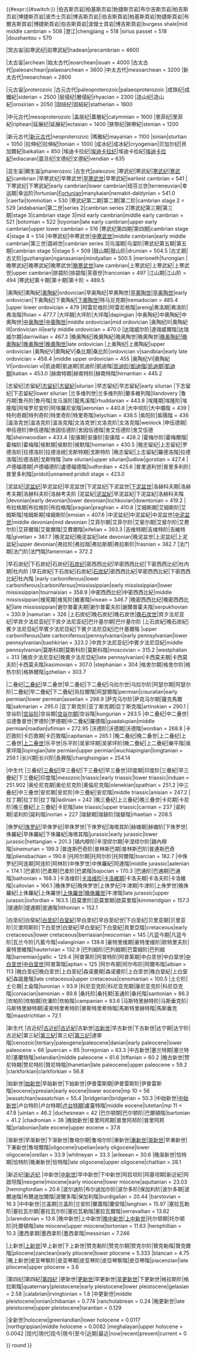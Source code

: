 <includeonly>{{#expr:{{#switch:{{lc:{{{1|{{PAGENAME}}}}}}}
<!-- 发生巨大变化的著名地质时期也可包括在内，例如伯吉斯页岩-->
|伯吉斯页岩|柏基斯页岩|勃捷斯页岩|布尔吉斯页岩|柏吉斯页岩|博捷斯页岩|波杰士页岩|博吉斯页岩||伯吉斯頁岩|柏基斯頁岩|勃捷斯頁岩|布爾吉斯頁岩|博捷斯頁岩|伯吉斯頁岩|波傑士頁岩|博吉斯頁岩|burgess shale|mid middle cambrian = 508
|澄江|chengjiang = 518
|sirius passet = 518
|doushantou = 570

|冥古宙|前寒武纪|前寒武紀|hadean|precambrian = 4600

|太古宙|archean
|始太古代|eoarchean|isuan = 4000
|古太古代|paleoarchean|palaeoarchean = 3600
|中太古代|mesoarchean = 3200
|新太古代|neoarchean = 2800

|元古宙|proterozoic
|古元古代|paleoproterozoic|palaeoproterozoic
|成铁纪|成鐵紀|siderian = 2500
|层侵纪|層侵紀|rhyacian = 2300
|造山纪|造山紀|orosirian = 2050
|固结纪|固結紀|statherian = 1800

|中元古代|mesoproterozoic
|盖层纪|蓋層紀|calymmian = 1600
|里菲纪|里菲紀|riphean|延展纪|延展紀|ectasian = 1400
|狭带纪|狹帶紀|stenian = 1200

|新元古代|[[新元古代]]|neoproterozoic
|瑪雅紀|mayanian = 1100
|sinian|sturtian = 1050
|拉伸纪|拉伸紀|tonian = 1000
|成冰纪|成冰紀|cryogenian|贝加尔纪|貝加爾紀|baikalian = 850 
|埃迪卡拉纪|[[埃迪卡拉纪]]|埃迪卡拉紀|[[埃迪卡拉紀]]|ediacaran|震旦纪|文德纪|文德紀|vendian = 635

|显生宙|顯生宙|phanerozoic
|古生代|paleozoic
|寒武纪|寒武紀|[[寒武纪]]|[[寒武紀]]|cambrian
|早寒武纪|早寒武世|[[早寒武世]]|早寒武紀|earliest cambrian = 541
|下寒武纪|下寒武紀|early cambrian|lower cambrian|纽芬兰世|terreneuvian|幸运期|幸运阶|fortunian|[[Fortunian]]|manykaian|nemakit-daldynian = 541.0
|caerfai|tommotian = 530
|寒武纪第二期|第二期|第二阶|cambrian stage 2 = 529
|atdabanian|第二世|series 2|cambrian series 2|寒武纪第三期|第三期|stage 3|cambrian stage 3|mid early cambrian|middle early cambrian = 521
|botomian = 522
|toyonian|late early cambrian|upper early cambrian|upper lower cambrian = 516
|寒武纪第四期|第四期|cambrian stage 4|stage 4 = 514
|中寒武纪|中寒武世|[[中寒武世]]|middle cambrian|early middle cambrian|第三世|苗岭世|cambrian series 3|乌溜期|乌溜阶|寒武纪第五期|第五期|cambrian stage 5|stage 5 = 509
|鼓山期|鼓山阶|drumian = 504.5
|古丈期|古丈阶|guzhangian|nganasanian|mindyallan = 500.5
|merioneth|furongian
|晚寒武纪|晚寒武紀|晚寒武世|[[晚寒武世]]|late cambrian|上寒武纪|上寒武紀|上寒武世|upper cambrian|排碧阶|排碧階|芙蓉世|franconian = 497
|江山期|江山阶 = 494
|寒武纪第十期|第十期|第十阶 = 489.5

|奥陶纪|奧陶紀|[[奧陶紀]]|ordovician|早奥陶纪|早奧陶世|[[早奧陶世]]|[[早奥陶世]]|early ordovician|下奥陶纪|下奧陶紀|[[下奧陶世]]|特马豆克期|tremadocian = 485.4
|upper lower ordovician = 479
|阿雷尼格阶|阿雷尼格階|arenig|弗洛期|弗洛阶|弗洛階|floian = 477.7
|大坪期|大坪阶|大坪階|dapingian
|中奥陶纪|中奧陶紀|中奧陶世|[[中奥陶世]]|[[中奧陶世]]|middle ordovician|mid ordovician
|奥陶纪III|奧陶紀III|ordovician iii|early middle ordovician = 470.0
|达瑞威尔阶|達瑞威爾階|达瑞威尔期|darriwilian = 467.3
|晚奥陶纪|晚奧陶紀|晚奥陶世|晚奧陶世|[[晚奥陶纪]]|[[晚奧陶紀]]|[[晚奥陶世]]|[[晚奧陶世]]|late ordovician
|上奥陶纪|上奧陶紀|upper ordovician
|奥陶纪V|奧陶紀V|桑比期|桑比阶|ordovician v|sandbian|early late ordovician = 458.4
|middle upper ordovician = 455
|奥陶纪VI|奧陶紀VI|ordovician vi|凯迪期|凱迪期|凯迪阶|凱迪階|[[凯迪阶]]|[[凱迪階]]|[[凯迪期]]|[[凱迪期]]|katian = 453.0
|赫南特期|赫南特阶|赫南特階|hirnantian = 445.2

|志留纪|志留紀|[[志留纪]]|[[志留紀]]|silurian
|早志留纪|早志留紀|early silurian
|下志留纪|下志留紀|lower silurian
|兰多维列世|兰多维列阶|蘭多維列階|llandovery
|鲁丹期|鲁丹阶|魯丹階|龙马溪阶|龍馬溪階|rhuddanian = 443.8
|埃隆期|埃隆阶|埃隆階|阿埃罗尼安阶|阿埃羅尼安階|aeronian = 440.8
|大中坝阶|大中壩階 = 439
|特列奇期|特列奇阶|特里奇阶|特里奇階|telychian = 438.5
|紫阳阶|紫陽階 = 436
|温洛克世|温洛克阶|溫洛克階|文洛克世|文洛克阶|文洛克階|wenlock
|申伍德期|申伍德阶|申伍德階|舍因伍德阶|舍因伍德階|舍艾伍德阶|舍艾伍德階|sheinwoodian = 433.4
|安康期|安康阶|安康階 = 428.2
|霍梅尔阶|霍梅爾階|霍梅阶|霍梅階|侯默期|侯默阶|侯默階|homerian = 430.5
|晚志留纪|上志留纪|罗德洛阶|拉德洛阶|拉德洛统|戈斯特期|戈斯特阶
|晚志留紀|上志留紀|羅德洛階|拉德洛階|拉德洛統|戈斯特階
|late silurian|upper silurian|ludlow|gorstian = 427.4
|卢德福德期|卢德福德阶|盧德福德階|ludfordian = 425.6
|普里道利世|普里多利阶|普里多利階|pridoli|unnamed pridoli stage = 423.0

|泥盆纪|[[泥盆纪]]|早泥盆纪|早泥盆世|下泥盆纪|下泥盆世|[[下泥盆世]]|洛赫科夫期|洛赫考夫期|洛赫科夫阶|洛赫考夫阶
|泥盆紀|[[泥盆紀]]|早泥盆紀|下泥盆紀|洛赫科夫階
|devonian|early devonian|lower devonian|lochkovian|downtonian = 419.2
|布拉格期|布拉格阶|布拉格階|pragian|praghian = 410.8
|艾姆斯期|艾姆斯阶|艾姆斯階|埃姆斯期|埃姆斯阶|emsian = 407.6
|中泥盆纪|中泥盆紀|中泥盆世|[[中泥盆世]]|middle devonian|mid devonian
|艾菲尔期|艾菲尔阶|艾斐尔期|艾斐尔阶|艾费尔阶|艾菲爾階|艾斐爾階|艾費爾階|eifelian = 393.3
|吉维特期|吉维特阶|吉維特階|givetian = 387.7
|晚泥盆纪|晚泥盆紀|late devonian|晚泥盆世|上泥盆纪|上泥盆紀|upper devonian|弗拉阶|弗拉階|弗拉斯期|弗拉斯阶|frasnian = 382.7
|法门期|法门阶|法門階|famennian = 372.2

|早石炭纪|下石炭纪|石炭纪|[[石炭纪]]|密西西比纪|早密西西比纪|下密西西比纪|杜内期|杜内阶
|早石炭紀|下石炭紀|石炭紀|[[石炭紀]]|密西西比紀|早密西西比紀|下密西西比紀|杜內階
|early carboniferous|lower carboniferous|carboniferous|mississippian|early mississippian|lower mississippian|tournaisian = 358.9
|中密西西比纪|中密西西比紀|middle mississippian|维宪期|维宪阶|維憲階|visean = 346.7
|晚密西西比纪|晚密西西比紀|late mississippian|谢尔普霍夫期|谢尔普霍夫阶|謝爾普霍夫階|serpukhovian = 330.9
|namurian = 326
|上石炭纪|晚石炭纪|晚石炭世|[[晚石炭世]]|宾夕法尼亚纪|早宾夕法尼亚纪|下宾夕法尼亚纪|巴什基尔期|巴什基尔阶
|上石炭紀|晚石炭紀|賓夕法尼亞紀|早賓夕法尼亞紀|下賓夕法尼亞紀|巴什基爾階
|upper carboniferous|late carboniferous|pennsylvanian|early pennsylvanian|lower pennsylvanian|bashkirian = 323.2
|中宾夕法尼亚纪|中賓夕法尼亞紀|middle pennsylvanian|莫斯科期|莫斯科阶|莫斯科階|moscovian = 315.2
|westphalian = 313
|晚宾夕法尼亚纪|晚賓夕法尼亞紀|late pennsylvanian|卡西莫夫期|卡西莫夫阶|卡西莫夫階|kasimovian = 307.0
|stephanian = 304
|格舍尔期|格舍尔阶|格热尔阶|格熱爾階|gzhelian = 303.7

|二叠纪|[[二叠纪]]|早二叠世|早二叠纪|下二叠纪|乌拉尔世|乌拉尔阶|阿瑟尔期|阿瑟尔阶|二疊紀|早二疊紀|下二疊紀|烏拉爾階|阿瑟爾階|permian|cisuralian|early permian|lower permian|asselian = 298.9
|萨克马尔阶|萨克马尔期|薩克馬爾階|sakmarian = 295.0
|亚丁斯克阶|亚丁斯克期|亞丁斯克階|artinskian = 290.1
|空谷阶|[[空谷阶]]|空谷期|[[空谷尔期]]|空谷階|kungurian = 283.5
|中二叠纪|中二叠世|瓜德鲁普世|罗德阶|罗德期|中二疊紀|羅德階|guadalupian|middle permian|roadian|ufimian = 272.95
|沃德阶|沃德期|沃德階|wordian = 268.8
|卡匹敦阶|卡匹敦期|卡匹敦階|capitanian = 265.1
|晚二叠纪|晚二叠世|上二叠纪|上二叠世|[[上二叠世]]|乐平世|乐平阶|吴家坪期|吴家坪阶|晚二疊紀|上二疊紀|樂平階|吳家坪階|lopingian|late permian|upper permian|wuchiapingian|longtanian = 259.1
|长兴期|长兴阶|長興階|changhsingian = 254.14

|中生代
|三叠纪|[[三叠纪]]|早三叠纪|下三叠纪|早三叠世|印度期|印度阶|三疊紀|早三疊紀|下三疊紀|印度階|mesozoic|triassic|early triassic|lower triassic|induan = 251.902
|奥伦尼克期|奥伦尼克阶|奧倫尼克階|olenekian|spathian = 251.2
|中三叠纪|中三叠世|安尼期|安尼阶|中三疊紀|安尼階|middle triassic|anisian = 247.2
|拉丁期|拉丁阶|拉丁階|ladinian = 242
|晚三叠纪|上三叠纪|晚三叠世|卡尼期|卡尼阶|晚三疊紀|上三疊紀|卡尼階|late triassic|upper triassic|carnian = 237
|诺利期|诺利阶|諾利階|norian = 227
|瑞替期|瑞替阶|瑞替階|rhaetian = 208.5

|侏罗纪|[[侏罗纪]]|早侏罗纪|早侏罗世|下侏罗纪|海塔其阶|赫塘期|赫塘阶|下侏罗世|侏羅紀|早侏羅紀|下侏羅紀|海塔其階|jurassic|early jurassic|lower jurassic|hettangian = 201.3
|锡内穆阶|辛涅缪尔期|辛涅缪尔阶|錫內穆階|sinemurian = 199.3
|普连斯巴奇阶|普林斯巴期|普林斯巴阶|普連斯巴奇階|pliensbachian = 190.8
|托阿尔期|托阿尔阶|托阿爾階|toarcian = 182.7
|中侏罗纪|阿连期|阿连阶|阿林阶|中侏罗世|中侏羅紀|阿連階|middle jurassic|aalenian = 174.1
|巴裘阶|巴柔期|巴柔阶|巴裘階|bajocian = 170.3
|巴通阶|巴通期|巴通階|bathonian = 168.3
|卡洛维阶|[[卡洛维阶]]|[[卡洛維期]]|卡洛夫期|卡洛夫阶|卡洛維階|callovian = 166.1
|晚侏罗纪|晚侏罗世|上侏罗纪|牛津期|牛津阶|上侏罗世|晚侏羅紀|上侏羅紀|上侏羅世|[[上侏羅世]]|[[晚侏羅世]]|牛津階|late jurassic|upper jurassic|oxfordian = 163.5
|启莫里阶|启莫里期|啟莫里階|kimmeridgian = 157.3
|提通阶|提通期|提通階|tithonian = 152.1

|白垩纪|白堊紀|[[白垩纪]]|[[白堊紀]]|早白垩纪|早白垩纪世|下白垩纪|贝里亚期|贝里亚阶|贝里阿斯阶|下白垩世|白堊紀|早白堊紀|下白堊紀|貝里亞階|cretaceous|early cretaceous|lower cretaceous|berriasian|neocomian = 145
|凡蓝今期|凡蓝今阶|瓦兰今阶|凡藍今階|valanginian = 139.8
|豪特里维期|豪特里维阶|欧特里夫阶|豪特里維階|hauterivian = 132.9
|巴列姆阶|巴列姆期|巴雷姆阶|巴列姆階|barremian|gallic = 129.4
|阿普第阶|阿普特阶|阿普第期|中白垩世|中白堊世|[[中白垩世]]|[[中白堊世]]|阿普第階|aptian = 125
|阿尔布期|阿尔布阶|阿爾布階|albian = 113
|晚白垩纪|晚白垩世|上白垩纪|森诺曼期|森诺曼阶|上白垩世|晚白堊紀|上白堊紀|森諾曼階|late cretaceous|upper cretaceous|cenomanian = 100.5
|土仑阶|土仑期|土侖階|turonian = 93.9
|科尼亚克阶|科尼亚克期|康尼亚克阶|科尼亞克階|coniacian|senonian = 89.8
|桑托阶|桑托期|圣通阶|桑托階|santonian = 86.3
|坎帕阶|坎帕期|坎潘阶|坎帕階|campanian = 83.6
|马斯特里赫特阶|马斯垂克阶|马斯特里赫特期|麦斯特里希特阶|麥斯特里希特階|馬斯特里赫特階|馬斯垂克階|maastrichtian = 72.1

|新生代
|古近纪|[[古近纪]]|[[古近紀]]|古新世|[[古新世]]|早古新世|下古新世|达宁期|达宁阶|古近紀|第三紀|[[第三紀]]|第三纪|[[第三纪]]|達寧階|cenozoic|tertiary|paleogene|paleocene|danian|early paleocene|lower paleocene = 66
|puercan = 65
|torrejonian = 63.3
|中古新世|塞兰特期|塞兰特阶|塞蘭特階|selandian|middle paleocene = 61.6
|tiffanian = 60.2
|晚古新世|赞尼特期|赞尼特阶|贊尼特階|thanetian|late paleocene|upper paleocene = 59.2
|clarkforkian|clarkforkian = 56.8

|始新世|[[始新世]]|早始新世|下始新世|伊普雷斯期|伊普雷斯阶|伊普雷斯階|eocene|ypresian|early eocene|lower eocene|mp 10 = 56
|wasatchian|wasatchian = 55.4
|bridgerian|bridgerian = 50.3
|中始新世|[[中始新世]]|卢台特阶|卢台特期|[[卢台特期]]|盧臺特階|middle eocene|lutetian|mp 11 = 47.8
|uintan = 46.2
|duchesnean = 42
|巴尔顿期|巴尔顿阶|巴爾頓階|bartonian = 41.2      
|chadronian = 38
|晚始新世|普里阿邦期|普里阿邦阶|普里阿邦階|priabonian|late eocene|upper eocene = 37.8

|渐新世|早渐新世|下渐新世|鲁培尔期|鲁培尔阶|漸新世|[[漸新世]]|[[渐新世]]|早漸新世|下漸新世|魯培爾階|oligocene|rupelian|early oligocene|lower oligocene|orellan = 33.9
|whitneyan = 33.3
|arikeean = 30.6
|晚渐新世|恰特期|恰特阶|晚漸新世|恰特階|late oligocene|upper oligocene|chattian = 28.1

|新近纪|[[新近纪]]
|中新世|[[中新世]]|早中新世|下中新世|阿启坦阶|阿基坦期|新近紀|阿啟坦階|neogene|miocene|early miocene|lower miocene|aquitanian = 23.03
|hemingfordian = 20.6
|波尔迪阶|布尔迪加尔阶|波尔多阶|保加利阶|波尔多期|波爾迪階|布爾迪加爾階|波爾多階|保加利階|burdigalian = 20.44
|barstovian = 16.3
|中中新世|兰盖期|兰盖阶|兰安阶|蘭蓋階|蘭安階|langhian = 15.97
|塞拉瓦勒阶|塞拉瓦尔期|塞拉瓦尔阶|塞拉瓦勒階|塞拉瓦爾階|serravallian = 13.82
|clarendonian = 13.6
|晚中新世|上中新世|[[晚中新世]]|[[上中新世]]|托尔顿期|托尔顿阶|托爾頓階|late miocene|upper miocene|tortonian = 11.63
|hemphillian = 10.3
|墨西拿期|墨西拿阶|墨西拿階|messinian = 7.246

|上新世|[[上新世]]|早上新世|下上新世|赞克勒阶|赞克尔期|赞克尔阶|贊克勒階|贊克爾階|pliocene|zanclean|early pliocene|lower pliocene = 5.333
|blancan = 4.75
|晚上新世|皮亚琴察阶|皮亚琴期|皮亚琴阶|皮亞琴察階|皮亞琴階|piacenzian|late pliocene|upper pliocene = 3.6

|第四纪|第四紀|[[第四纪]]
|更新世|[[更新世]]|早更新世|[[早更新世]]|下更新世|格拉斯阶|格拉斯階|quaternary|pleistocene|early pleistocene|lower pleistocene|gelasian = 2.58
|calabrian|irvingtonian = 1.8
|中更新世|middle pleistocene|ionian|chibanian = 0.774
|rancholabrean = 0.24
|晚更新世|late pleistocene|upper pleistocene|tarantian = 0.129

|全新世|holocene|greenlandian|lower holocene = 0.0117
|northgrippian|middle holocene = 0.0082
|meghalayan|upper holocene = 0.0042
|现代|現代|现今|現今|至今|近期|最近|now|recent|present|current = 0

}} round {{{2|5}}}}}</includeonly><noinclude>
{{documentation}}</noinclude>